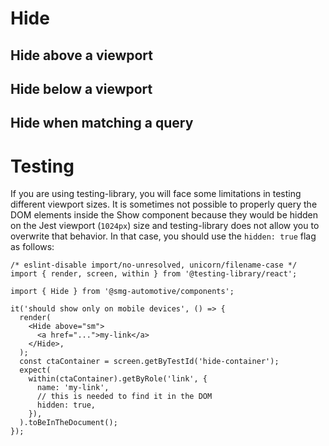 
<Meta of={IndexStories} />

# Hide

## Hide above a viewport

<Canvas>
  <Story of={IndexStories.HideAboveAViewport} />
</Canvas>

<Controls />

## Hide below a viewport

<Canvas>
  <Story of={IndexStories.HideBelowAViewport} />
</Canvas>

<Controls />

## Hide when matching a query

<Canvas>
  <Story of={IndexStories.HideWhenMatchingAQuery} />
</Canvas>

<Controls />

# Testing

If you are using testing-library, you will face some limitations in testing different viewport sizes. It is sometimes not possible to properly query the DOM elements inside the Show component because they would be hidden on the Jest viewport (`1024px`) size and testing-library does not allow you to overwrite that behavior. In that case, you should use the `hidden: true` flag as follows:

```tsx
/* eslint-disable import/no-unresolved, unicorn/filename-case */
import { render, screen, within } from '@testing-library/react';

import { Hide } from '@smg-automotive/components';

it('should show only on mobile devices', () => {
  render(
    <Hide above="sm">
      <a href="...">my-link</a>
    </Hide>,
  );
  const ctaContainer = screen.getByTestId('hide-container');
  expect(
    within(ctaContainer).getByRole('link', {
      name: 'my-link',
      // this is needed to find it in the DOM
      hidden: true,
    }),
  ).toBeInTheDocument();
});
```
